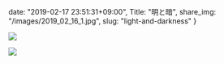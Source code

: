 date: "2019-02-17 23:51:31+09:00",
Title: "明と暗",
share_img: "/images/2019_02_16_1.jpg",
slug: "light-and-darkness"
}

![](/images/2019_02_16_1.jpg)

![](/images/2019_02_16_3.jpg)